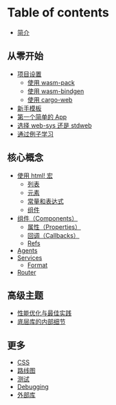 # Table of contents

-   [简介](README.mdx)

## 从零开始 <a id="getting-started"></a>

-   [项目设置](getting-started/project-setup.mdx)
    -   [使用 wasm-pack](getting-started/project-setup/using-wasm-pack.mdx)
    -   [使用 wasm-bindgen](getting-started/project-setup/using-wasm-bindgen.mdx)
    -   [使用 cargo-web](getting-started/project-setup/using-cargo-web.mdx)
-   [新手模板](getting-started/starter-templates.mdx)
-   [第一个简单的 App](getting-started/build-a-sample-app.mdx)
-   [选择 web-sys 还是 stdweb](getting-started/choose-web-library.mdx)
-   [通过例子学习](getting-started/examples.mdx)

## 核心概念 <a id="concepts"></a>

-   [使用 html! 宏](concepts/html.mdx)
    -   [列表](concepts/html/lists.mdx)
    -   [元素](concepts/html/elements.mdx)
    -   [常量和表达式](concepts/html/literals-and-expressions.mdx)
    -   [组件](concepts/html/components.mdx)
-   [组件（Components）](concepts/components.mdx)
    -   [属性（Properties）](concepts/components/properties.mdx)
    -   [回调（Callbacks）](concepts/components/callbacks.mdx)
    -   [Refs](concepts/components/refs.mdx)
-   [Agents](concepts/agents.mdx)
-   [Services](concepts/services.mdx)
    -   [Format](concepts/services/format.mdx)
-   [Router](concepts/router.mdx)

## 高级主题 <a id="advanced-topics"></a>

-   [性能优化与最佳实践](advanced-topics/optimizations.mdx)
-   [底层库的内部细节](advanced-topics/how-it-works.mdx)

## 更多 <a id="more"></a>

-   [CSS](more/css.mdx)
-   [路线图](more/roadmap.mdx)
-   [测试](more/testing.mdx)
-   [Debugging](more/debugging.mdx)
-   [外部库](more/external-libs.mdx)
